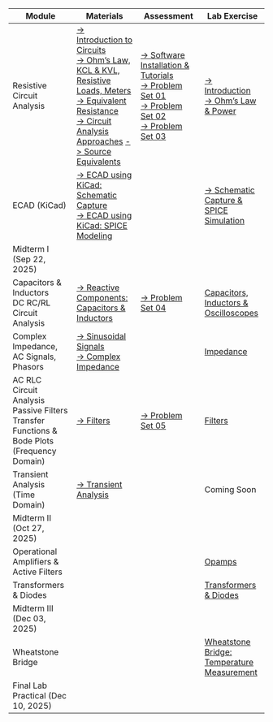 | Module | Materials | Assessment | Lab Exercise |
| --- | --- | --- | --- |
| Resistive Circuit Analysis | [-> Introduction to Circuits](slides/intro-circuits.qmd) <br> [-> Ohm's Law, KCL & KVL, Resistive Loads, Meters](slides/ohm-kcl-kvl.qmd) <br> [-> Equivalent Resistance](slides/r_eq.qmd) <br> [-> Circuit Analysis Approaches](slides/circuit-analysis.qmd) [-> Source Equivalents](slides/sources.qmd) | [-> Software Installation & Tutorials](software-install-tutorials.qmd) <br> [-> Problem Set 01](problem_sets/ps1.qmd) <br> [-> Problem Set 02](problem_sets/ps2.qmd) <br> [-> Problem Set 03](problem_sets/ps3.qmd) | [-> Introduction](labs/introduction.qmd) <br> [-> Ohm's Law & Power](labs/ohms_power.qmd) |
| ECAD (KiCad) | [-> ECAD using KiCad: Schematic Capture](slides/ecad_kicad_schematic.qmd) <br> [-> ECAD using KiCad: SPICE Modeling](slides/ecad_kicad_spice.qmd) | | [-> Schematic Capture & SPICE Simulation](labs/kicad.qmd) |
| Midterm I (Sep 22, 2025) | | |
| Capacitors & Inductors <br> DC RC/RL Circuit Analysis | [-> Reactive Components: Capacitors & Inductors](slides/reactive_components.qmd) | [-> Problem Set 04](problem_sets/ps4.qmd) | [Capacitors, Inductors & Oscilloscopes](labs/caps_inductors_scopes.qmd) |
| Complex Impedance, AC Signals, Phasors | [-> Sinusoidal Signals](slides/sinusoidal_signals.qmd) <br> [-> Complex Impedance](slides/complex_impedance.qmd) | | [Impedance](labs/impedance.qmd) |
| AC RLC Circuit Analysis <br> Passive Filters <br> Transfer Functions & Bode Plots (Frequency Domain) | [-> Filters](slides/filters.qmd) | [-> Problem Set 05](problem_sets/ps5.qmd) | [Filters](labs/filters.qmd) |
| Transient Analysis (Time Domain) | [-> Transient Analysis](slides/transient_analysis.qmd) | | Coming Soon |
| Midterm II (Oct 27, 2025) | | |
| Operational Amplifiers & Active Filters | | | [Opamps](labs/opamps.qmd) |
| Transformers & Diodes | | | [Transformers & Diodes](labs/transformers_diodes.qmd )|
| Midterm III (Dec 03, 2025) | | |
| Wheatstone Bridge | | | [Wheatstone Bridge: Temperature Measurement](labs/wheatstone_temperature.qmd) |
| Final Lab Practical (Dec 10, 2025) | | |
